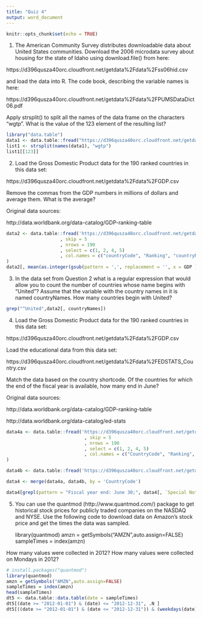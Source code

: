 ```yaml
---
title: "Quiz 4"
output: word_document
---
```


```r
knitr::opts_chunk$set(echo = TRUE)
```

1. The American Community Survey distributes downloadable data about United States communities. Download the 2006 microdata survey about housing for the state of Idaho using download.file() from here:

https://d396qusza40orc.cloudfront.net/getdata%2Fdata%2Fss06hid.csv

and load the data into R. The code book, describing the variable names is here:

https://d396qusza40orc.cloudfront.net/getdata%2Fdata%2FPUMSDataDict06.pdf

Apply strsplit() to split all the names of the data frame on the characters "wgtp". What is the value of the 123 element of the resulting list?

```r
library("data.table")
data1 <- data.table::fread("https://d396qusza40orc.cloudfront.net/getdata%2Fdata%2Fss06hid.csv")
list1 <- strsplit(names(data1), "wgtp")
list1[[123]]
```

2. Load the Gross Domestic Product data for the 190 ranked countries in this data set:

https://d396qusza40orc.cloudfront.net/getdata%2Fdata%2FGDP.csv

Remove the commas from the GDP numbers in millions of dollars and average them. What is the average?

Original data sources:

http://data.worldbank.org/data-catalog/GDP-ranking-table

```r
data2 <- data.table::fread('https://d396qusza40orc.cloudfront.net/getdata%2Fdata%2FGDP.csv'
                    , skip = 5
                    , nrows = 190
                    , select = c(1, 2, 4, 5)
                    , col.names = c("countryCode", "Ranking", "countryNames", "GDP")
)
data2[, mean(as.integer(gsub(pattern = ',', replacement = '', x = GDP )))]
```

3. In the data set from Question 2 what is a regular expression that would allow you to count the number of countries whose name begins with "United"? Assume that the variable with the country names in it is named countryNames. How many countries begin with United? 

```r
grep("^United",data2[, countryNames])
```

4. Load the Gross Domestic Product data for the 190 ranked countries in this data set:

https://d396qusza40orc.cloudfront.net/getdata%2Fdata%2FGDP.csv

Load the educational data from this data set:

https://d396qusza40orc.cloudfront.net/getdata%2Fdata%2FEDSTATS_Country.csv

Match the data based on the country shortcode. Of the countries for which the end of the fiscal year is available, how many end in June?

Original data sources:

http://data.worldbank.org/data-catalog/GDP-ranking-table

http://data.worldbank.org/data-catalog/ed-stats

```r
data4a <- data.table::fread('https://d396qusza40orc.cloudfront.net/getdata%2Fdata%2FGDP.csv'
                             , skip = 5
                             , nrows = 190
                             , select = c(1, 2, 4, 5)
                             , col.names = c("CountryCode", "Ranking", "countryName", "GDP")
)

data4b <- data.table::fread('https://d396qusza40orc.cloudfront.net/getdata%2Fdata%2FEDSTATS_Country.csv')

data4 <- merge(data4a, data4b, by = 'CountryCode')

data4[grepl(pattern = "Fiscal year end: June 30;", data4[, `Special Notes`]), .N]
```

5. You can use the quantmod (http://www.quantmod.com/) package to get historical stock prices for publicly traded companies on the NASDAQ and NYSE. Use the following code to download data on Amazon's stock price and get the times the data was sampled.

      library(quantmod)
      amzn = getSymbols("AMZN",auto.assign=FALSE)
      sampleTimes = index(amzn)

How many values were collected in 2012? How many values were collected on Mondays in 2012?

```r
# install.packages("quantmod")
library(quantmod)
amzn = getSymbols("AMZN",auto.assign=FALSE)
sampleTimes = index(amzn)
head(sampleTimes)
dt5 <- data.table::data.table(date = sampleTimes)
dt5[(date >= "2012-01-01") & (date) <= "2012-12-31", .N ]
dt5[((date >= "2012-01-01") & (date <= "2012-12-31")) & (weekdays(date) == "Monday"), .N ]

```


















